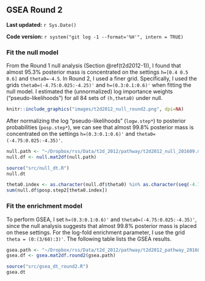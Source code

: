 ## GSEA Round 2 {#t2d2012-2}

**Last updated:** `r Sys.Date()`

**Code version:** `r system("git log -1 --format='%H'", intern = TRUE)`

### Fit the null model

From the Round 1 null analysis (Section \@ref(t2d2012-1)), I found that almost 95.3% posterior mass is concentrated on the settings `h=[0.4 0.5 0.6]` and `theta0=-4.5`. In Round 2, I used a finer grid. Specifically, I used the grids `theta0=(-4.75:0.025:-4.25)'` and `h=(0.3:0.1:0.6)'` when fitting the null model. I estimated the (unnormalized) log importance weights ("pseudo-likelihoods") for all 84 sets of `(h,theta0)` under null.

```r
knitr::include_graphics("images/t2d2012_null_round2.png", dpi=NA)
```

After normalizing the log "pseudo-likelihoods" (`logw.step*`) to posterior probabilities (`posp.step*`), we can see that almost 99.8% posterior mass is concentrated on the settings `h=(0.3:0.1:0.6)'` and `theta0=(-4.75:0.025:-4.35)'`.
```r
null.path <- "~/Dropbox/rss/Data/t2d_2012/pathway/t2d2012_null_201609.mat"
null.df <- null.mat2df(null.path)
```

```r
source("src/null_dt.R")
null.dt
```

```r
theta0.index <- as.character(null.df$theta0) %in% as.character(seq(-4.75,-4.35,by=0.025)) 
sum(null.df$posp.step2[theta0.index]) 
```

### Fit the enrichment model

To perform GSEA, I set `h=(0.3:0.1:0.6)'` and `theta0=(-4.75:0.025:-4.35)'`, since the null analysis suggests that almost 99.8% posterior mass is placed on these settings. For the log-fold enrichment parameter, I use the grid `theta = (0:(3/60):3)'`. The following table lists the GSEA results. 
```r
gsea.path <- "~/Dropbox/rss/Data/t2d_2012/pathway/t2d2012_pathway_201609.mat"
gsea.df <- gsea.mat2df.round2(gsea.path) 
```

```r
source("src/gsea_dt_round2.R")
gsea.dt
```
